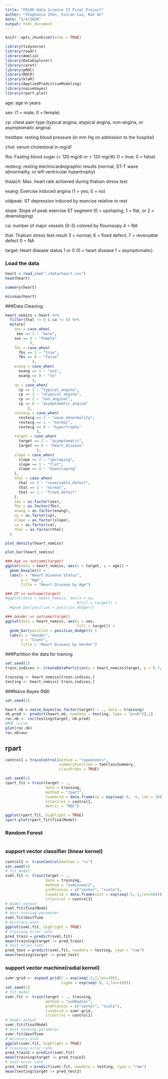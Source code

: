```yaml
---
title: "P8106 Data Science II Final Project"
author: "Stephanie Zhen, Xinran Luo, Ran An"
date: "5/4/2020"
output: html_document
---
```


```r
knitr::opts_chunk$set(echo = TRUE)
```



```r
library(tidyverse)
library(readr)
library(Amelia)
library(DataExplorer)
library(caret)
library(pROC)
library(ROCR)
library(klaR)
library(AppliedPredictiveModeling)
library(naivebayes)
library(rpart.plot)
```

age: age in years

sex: (1 = male; 0 = female)

cp: chest pain type (typical angina, atypical angina, non-angina, or asymptomatic angina)

trestbps: resting blood pressure (in mm Hg on admission to the hospital)

chol: serum cholestoral in mg/dl

fbs: Fasting blood sugar (< 120 mg/dl or > 120 mg/dl) (1 = true; 0 = false)

restecg: resting electrocardiographic results (normal, ST-T wave abnormality, or left ventricular hypertrophy)

thalach: Max. heart rate achieved during thalium stress test

exang: Exercise induced angina (1 = yes; 0 = no)

oldpeak: ST depression induced by exercise relative to rest

slope: Slope of peak exercise ST segment (0 = upsloping, 1 = flat, or 2 = downsloping)

ca: number of major vessels (0-3) colored by flourosopy 4 = NA

thal: Thalium stress test result 3 = normal; 6 = fixed defect; 7 = reversable defect 0 = NA

target: Heart disease status 1 or 0 (0 = heart disease 1 = asymptomatic)

### Load the data

```r
heart = read_csv("./data/heart.csv")
head(heart)

summary(heart)

missmap(heart)
```


###Data Cleaning:
```r
heart_nomiss = heart %>%
  filter(thal != 0 & ca != 4) %>% 
  mutate(
    sex = case_when(
     sex == 1 ~ "male",
    sex == 0 ~ "female"
           ),
    fbs = case_when(
      fbs == 1 ~ "true",
      fbs == 0 ~ "false"
            ),
    exang = case_when(
      exang == 1 ~ "yes",
      exang == 0 ~ "no"
            ),
    cp = case_when(
      cp == 3 ~ "typical_angina",
      cp == 1 ~ "atypical_angina",
      cp == 2 ~ "non_anginal",
      cp == 0 ~ "asymptomatic_angina"
          ),
    restecg = case_when(
      restecg == 2 ~ "wave_abnormality",
      restecg == 1 ~ "normal",
      restecg == 0 ~ "hypertrophy"
              ),
    target = case_when(
      target == 1 ~ "asymptomatic",
      target == 0 ~ "heart_disease"
              ),
    slope = case_when(
      slope == 2 ~ "upsloping",
      slope == 1 ~ "flat",
      slope == 0 ~ "downsloping"
    ),
    thal = case_when(
      thal == 3 ~ "reversable_defect",
      thal == 2 ~ "normal",
      thal == 1 ~ "fixed_defect"
    ),
    sex = as.factor(sex),
    fbs = as.factor(fbs),
    exang = as.factor(exang),
    cp = as.factor(cp),
    slope = as.factor(slope),
    ca = as.factor(ca),
    thal = as.factor(thal)
  )
```


```r
plot_density(heart_nomiss)
```

```r
plot_bar(heart_nomiss)
```


```r
### Age vs outcome(target)
ggplot(data = heart_nomiss, aes(x = target, y = age)) + 
  geom_boxplot() +
  labs(x = "Heart Disease Status",
       y = "Age",
       title = "Heart Disease by Age")

### CP vs outcome(target)
#ggplot(data = heart_nomiss, aes(x = cp,
                                #fill = target)) + 
  #geom_bar(position = position_dodge())

### Gender vs outcome(target)
ggplot(data = heart_nomiss, aes(x = sex,
                                fill = target)) + 
  geom_bar(position = position_dodge()) + 
  labs(x = "Gender",
       y = "Count",
       title = "Heart Disease by Gender")
```


###Partition the data for training
```r
set.seed(1)
train.indices <- createDataPartition(y = heart_nomiss$target, p = 0.7, list = FALSE)

training <- heart_nomiss[train.indices,]
testing <- heart_nomiss[-train.indices,]
```


###Naive Bayes (NB)
```r
set.seed(1)

heart.nb = naive_bayes(as.factor(target) ~ ., data = training)
nb.pred <- predict(heart.nb, newdata = testing, type = "prob")[,2]
roc.nb <- roc(testing$target, nb.pred)
#ROC curve
plot(roc.nb)
roc.nb$auc
```


## rpart
```r
control1 = trainControl(method = "repeatedcv",
                        summaryFunction = twoClassSummary,
                        classProbs = TRUE)

set.seed(1)
rpart_fit = train(target ~ .,
                  data = training,
                  method = "rpart",
                  tuneGrid = data.frame(cp = exp(seq(-9, -5, len = 30))),
                  trControl = control1,
                  metric = "ROC")

ggplot(rpart_fit, highlight = TRUE)
rpart.plot(rpart_fit$finalModel)
```

### Random Forest
```r

```

### support vector classifier (linear kernel)
```r
control1 <- trainControl(method = "cv")
set.seed(1)
# fit model
svml.fit <- train(target ~ ., 
                  data = training, 
                  method = "svmLinear2",
                  preProcess = c("center", "scale"),
                  tuneGrid = data.frame(cost = exp(seq(-5,-1,len=50))),
                  trControl = control1)
# model output
svml.fit$finalModel
# best tunning parameter
svml.fit$bestTune
# Accuracy plot
ggplot(svml.fit, highlight = TRUE)
# training error rate
pred_train = predict(svml.fit)
mean(training$target != pred_train)
# test error rate
pred_test = predict(svml.fit, newdata = testing, type = "raw")
mean(testing$target != pred_test)
```

### support vector machine(radial kernel)
```r
svmr.grid <- expand.grid(C = exp(seq(-5,2,len=20)),
                         sigma = exp(seq(-8,-1,len=10)))
set.seed(1) 
# fit model
svmr.fit <- train(target ~ ., training,
                  method = "svmRadial",
                  preProcess = c("center", "scale"),
                  tuneGrid = svmr.grid,
                  trControl = control1)
# model output
svmr.fit$finalModel
# best tunning parameter
svmr.fit$bestTune
# Accuracy plot
ggplot(svmr.fit, highlight = TRUE)
# training error rate
pred_train2 = predict(svmr.fit)
mean(training$target != pred_train2)
# test error rate
pred_test2 = predict(svmr.fit, newdata = testing, type = "raw")
mean(testing$target != pred_test2)
```